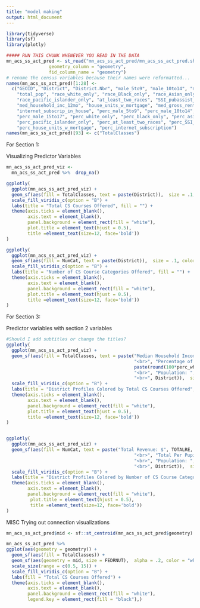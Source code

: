 ```yaml
---
title: "model making"
output: html_document
---
```


```r
library(tidyverse)
library(sf)
library(plotly)
```

```r
##### RUN THIS CHUNK WHENEVER YOU READ IN THE DATA
mn_acs_ss_act_pred <- st_read("mn_acs_ss_act_pred/mn_acs_ss_act_pred.shp",
                geometry_column = "geometry",
                fid_column_name = "geometry")
# rename the census variables because their names were reformatted...
names(mn_acs_ss_act_pred)[1:28] <- 
  c("GEOID", "District", "District.Nbr", "male_5to9", "male_10to14", "male_15to17",
    "total_pop", "race_white_only", "race_Black_only", "race_Asian_only",
    "race_pacific_islander_only", "at_least_two_races", "SSI_pubassist_foodstamps",
    "med_household_inc_12mo", "house_units_w_mortgage", "med_gross_rent",
    "internet_subscrip_in_house", "perc_male_5to9", "perc_male_10to14",
    "perc_male_15to17", "perc_white_only", "perc_black_only", "perc_asian_only",
    "perc_pacific_islander_only", "perc_at_least_two_races", "perc_SSI_pubassist_foodstamps",
    "perc_house_units_w_mortgage", "perc_internet_subscription")
names(mn_acs_ss_act_pred)[93] <- c("TotalClasses")
```


For Section 1:

Visualizing Predictor Variables
```r
mn_acs_ss_act_pred_viz <- 
  mn_acs_ss_act_pred %>%  drop_na()

ggplotly(
  ggplot(mn_acs_ss_act_pred_viz) +
  geom_sf(aes(fill = TotalClasses, text = paste(District)),  size = .1, color = "white") +
  scale_fill_viridis_c(option = "B") +
  labs(title = "Total CS Courses Offered", fill = "") +
  theme(axis.ticks = element_blank(),
        axis.text = element_blank(),
        panel.background = element_rect(fill = "white"),
        plot.title = element_text(hjust = 0.5),
        title =element_text(size=12, face='bold'))
) 

ggplotly(
  ggplot(mn_acs_ss_act_pred_viz) +
  geom_sf(aes(fill = NumCat, text = paste(District)),  size = .1, color = "white") +
  scale_fill_viridis_c(option = "B") +
  labs(title = "Number of CS Course Categories Offered", fill = "") +
  theme(axis.ticks = element_blank(),
        axis.text = element_blank(),
        panel.background = element_rect(fill = "white"),
        plot.title = element_text(hjust = 0.5),
        title =element_text(size=12, face='bold'))
) 

```

For Section 3:

Predictor variables with section 2 variables
```r
#Should I add subtitles or change the titles?
ggplotly(
  ggplot(mn_acs_ss_act_pred_viz) +
  geom_sf(aes(fill = TotalClasses, text = paste("Median Household Income: $", med_household_inc_12mo,
                                                "<br>", "Percentage of White People: ",
                                                paste(round(100*perc_white_only, 2), "%", sep=""),
                                                "<br>", "Population: ", total_pop, 
                                                "<br>", District)),  size = .1, color = "white") +
  scale_fill_viridis_c(option = "B") +
  labs(title = "District Profiles Colored by Total CS Courses Offered", fill = "") +
  theme(axis.ticks = element_blank(),
        axis.text = element_blank(),
        panel.background = element_rect(fill = "white"),
        plot.title = element_text(hjust = 0.5),
        title =element_text(size=12, face='bold'))
)


ggplotly(
  ggplot(mn_acs_ss_act_pred_viz) +
  geom_sf(aes(fill = NumCat, text = paste("Total Revenue: $", TOTALRE,
                                                "<br>", "Total Per Pupil Spending: $", PPCSTOT,
                                                "<br>", "Population: ", total_pop, 
                                                "<br>", District)),  size = .1, color = "white") +
  scale_fill_viridis_c(option = "B") +
  labs(title = "District Profiles Colored by Number of CS Course Categories Offered", fill = "") +
  theme(axis.ticks = element_blank(),
        axis.text = element_blank(),
        panel.background = element_rect(fill = "white"),
         plot.title = element_text(hjust = 0.5),
         title =element_text(size=12, face='bold'))
) 
```



MISC
Trying out connection visualizations
```r
mn_acs_ss_act_pred$mid <- sf::st_centroid(mn_acs_ss_act_pred$geometry)

mn_acs_ss_act_pred %>% 
ggplot(aes(geometry = geometry)) +
  geom_sf(aes(fill = TotalClasses)) +
  geom_sf(aes(geometry = mid, size = FEDRNUT),  alpha = .2, color = "white", show.legend = "point") +
  scale_size(range = c(0.5, 15)) +
  scale_fill_viridis_c(option = "B") +
  labs(fill = "Total CS Courses Offered") +
  theme(axis.ticks = element_blank(),
        axis.text = element_blank(),
        panel.background = element_rect(fill = "white"),
        legend.key = element_rect(fill = "black"),)

```